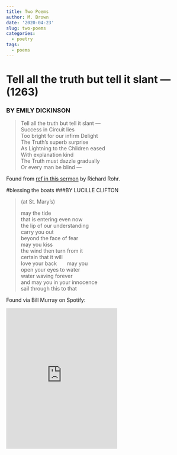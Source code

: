 ```yaml
---
title: Two Poems
author: M. Brown
date: '2020-04-23'
slug: two-poems
categories:
  - poetry
tags:
  - poems
---
```



# Tell all the truth but tell it slant — (1263)

### BY EMILY DICKINSON

>Tell all the truth but tell it slant — <br>
>Success in Circuit lies <br>
>Too bright for our infirm Delight <br>
>The Truth's superb surprise <br>
>As Lightning to the Children eased <br>
>With explanation kind <br>
>The Truth must dazzle gradually <br>
>Or every man be blind — <br>

Found from [ref in this sermon](https://www.youtube.com/watch?v=0tJBHoMJgqE) by Richard Rohr. 

#blessing the boats
###BY LUCILLE CLIFTON

>(at St. Mary's)
>
>may the tide <br>
>that is entering even now  <br>
>the lip of our understanding  <br>
>carry you out  <br>
>beyond the face of fear  <br>
>may you kiss  <br>
>the wind then turn from it  <br>
>certain that it will  <br>
>love your back &nbsp;&nbsp;&nbsp;&nbsp;&nbsp;     may you  <br>
>open your eyes to water  <br>
>water waving forever  <br>
>and may you in your innocence  <br>
>sail through this to that  <br>

Found via Bill Murray on Spotify: 

<iframe src="https://open.spotify.com/embed/track/69Q7fm5kz5RkpT5CoyObOl" width="300" height="380" frameborder="0" allowtransparency="true" allow="encrypted-media"></iframe>

